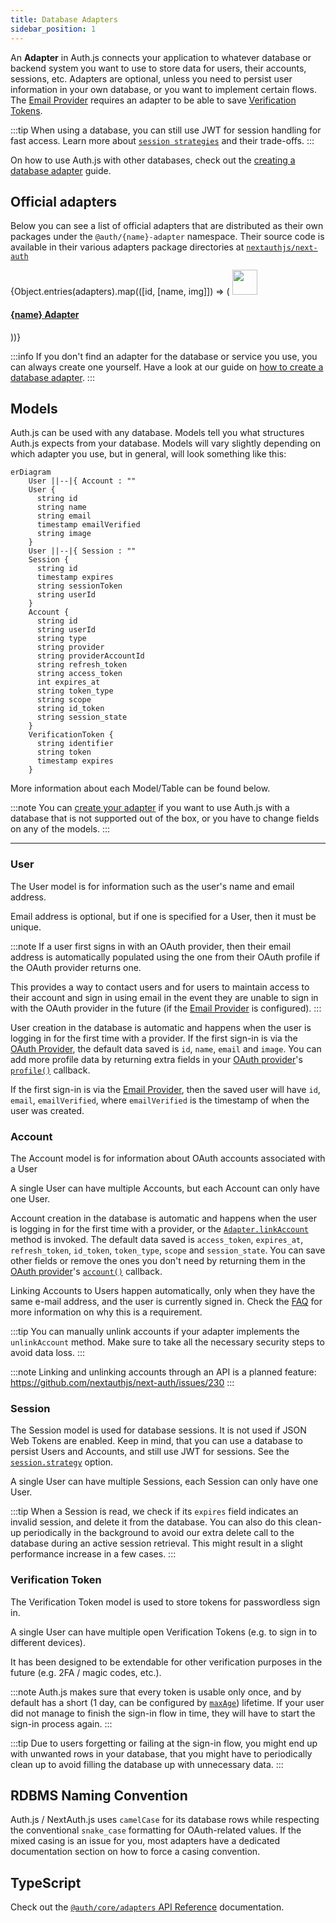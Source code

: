 ```yaml
---
title: Database Adapters
sidebar_position: 1
---
```



An **Adapter** in Auth.js connects your application to whatever database or backend system you want to use to store data for users, their accounts, sessions, etc. Adapters are optional, unless you need to persist user information in your own database, or you want to implement certain flows. The [Email Provider](/getting-started/email-tutorial) requires an adapter to be able to save [Verification Tokens](#verification-token).

:::tip
When using a database, you can still use JWT for session handling for fast access. Learn more about [`session strategies`](/concepts/session-strategies) and their trade-offs.
:::

On how to use Auth.js with other databases, check out the [creating a database adapter](/guides/adapters/creating-a-database-adapter) guide.

## Official adapters

Below you can see a list of official adapters that are distributed as their own packages under the `@auth/{name}-adapter` namespace. Their source code is available in their various adapters package directories at [`nextauthjs/next-auth`](https://github.com/nextauthjs/next-auth/tree/main/packages)

<div class="adapter-card-list">
  {Object.entries(adapters).map(([id, [name, img]]) => (
    <a href={`/reference/adapter/${id}`} class="adapter-card">
      <img src={`/img/adapters/${img || `${id}.svg`}`} width="40" />
      <h4 class="adapter-card__title">{name} Adapter</h4>
    </a>
  ))}
</div>

:::info
If you don't find an adapter for the database or service you use, you can always create one yourself. Have a look at our guide on [how to create a database adapter](/guides/adapters/creating-a-database-adapter).
:::

## Models

Auth.js can be used with any database. Models tell you what structures Auth.js expects from your database. Models will vary slightly depending on which adapter you use, but in general, will look something like this:

```mermaid
erDiagram
    User ||--|{ Account : ""
    User {
      string id
      string name
      string email
      timestamp emailVerified
      string image
    }
    User ||--|{ Session : ""
    Session {
      string id
      timestamp expires
      string sessionToken
      string userId
    }
    Account {
      string id
      string userId
      string type
      string provider
      string providerAccountId
      string refresh_token
      string access_token
      int expires_at
      string token_type
      string scope
      string id_token
      string session_state
    }
    VerificationToken {
      string identifier
      string token
      timestamp expires
    }
```

More information about each Model/Table can be found below.

:::note
You can [create your adapter](/guides/adapters/creating-a-database-adapter) if you want to use Auth.js with a database that is not supported out of the box, or you have to change fields on any of the models.
:::

---

### User

The User model is for information such as the user's name and email address.

Email address is optional, but if one is specified for a User, then it must be unique.

:::note
If a user first signs in with an OAuth provider, then their email address is automatically populated using the one from their OAuth profile if the OAuth provider returns one.

This provides a way to contact users and for users to maintain access to their account and sign in using email in the event they are unable to sign in with the OAuth provider in the future (if the [Email Provider](/reference/core/providers_email) is configured).
:::

User creation in the database is automatic and happens when the user is logging in for the first time with a provider.
If the first sign-in is via the [OAuth Provider](/reference/core/providers_oauth), the default data saved is `id`, `name`, `email` and `image`. You can add more profile data by returning extra fields in your [OAuth provider](/guides/providers/custom-provider)'s [`profile()`](/reference/core/providers#profile) callback.

If the first sign-in is via the [Email Provider](/reference/core/providers_email), then the saved user will have `id`, `email`, `emailVerified`, where `emailVerified` is the timestamp of when the user was created.

### Account

The Account model is for information about OAuth accounts associated with a User

A single User can have multiple Accounts, but each Account can only have one User.

Account creation in the database is automatic and happens when the user is logging in for the first time with a provider, or the [`Adapter.linkAccount`](/reference/core/adapters#linkaccount) method is invoked. The default data saved is `access_token`, `expires_at`, `refresh_token`, `id_token`, `token_type`, `scope` and `session_state`. You can save other fields or remove the ones you don't need by returning them in the [OAuth provider](/guides/providers/custom-provider)'s [`account()`](/reference/core/providers#account) callback.

Linking Accounts to Users happen automatically, only when they have the same e-mail address, and the user is currently signed in. Check the [FAQ](/concepts/faq#security) for more information on why this is a requirement.

:::tip
You can manually unlink accounts if your adapter implements the `unlinkAccount` method. Make sure to take all the necessary security steps to avoid data loss.
:::

:::note
Linking and unlinking accounts through an API is a planned feature: https://github.com/nextauthjs/next-auth/issues/230
:::

### Session

The Session model is used for database sessions. It is not used if JSON Web Tokens are enabled. Keep in mind, that you can use a database to persist Users and Accounts, and still use JWT for sessions. See the [`session.strategy`](/reference/configuration/auth-config) option.

A single User can have multiple Sessions, each Session can only have one User.

:::tip
When a Session is read, we check if its `expires` field indicates an invalid session, and delete it from the database. You can also do this clean-up periodically in the background to avoid our extra delete call to the database during an active session retrieval. This might result in a slight performance increase in a few cases.
:::

### Verification Token

The Verification Token model is used to store tokens for passwordless sign in.

A single User can have multiple open Verification Tokens (e.g. to sign in to different devices).

It has been designed to be extendable for other verification purposes in the future (e.g. 2FA / magic codes, etc.).

:::note
Auth.js makes sure that every token is usable only once, and by default has a short (1 day, can be configured by [`maxAge`](/guides/providers/email)) lifetime. If your user did not manage to finish the sign-in flow in time, they will have to start the sign-in process again.
:::

:::tip
Due to users forgetting or failing at the sign-in flow, you might end up with unwanted rows in your database, that you might have to periodically clean up to avoid filling the database up with unnecessary data.
:::

## RDBMS Naming Convention

Auth.js / NextAuth.js uses `camelCase` for its database rows while respecting the conventional `snake_case` formatting for OAuth-related values. If the mixed casing is an issue for you, most adapters have a dedicated documentation section on how to force a casing convention.

## TypeScript

Check out the [`@auth/core/adapters` API Reference](/reference/core/adapters) documentation.
